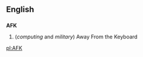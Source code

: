 ==English==

==={{Initialism}}===
'''AFK'''
# (''computing'' and ''military'') Away From the Keyboard

[[pl:AFK]]
